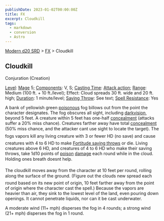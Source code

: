 ```yaml
---
publishDate: 2023-01-02T00:00:00Z
title: FX
excerpt: Cloudkill
tags:
  - markdown
  - conversion
  - Astro
---
```


[Modern d20 SRD](/#modernD20) > [FX](modern-d20-srd-fx-index) > Cloudkill

## Cloudkill

Conjuration (Creation)

[Level](modern-d20-srd-fx-level): [Mage](modern-d20-srd-classes-advanced-mage) 5; [Components](modern-d20-srd-fx-components): V, S; [Casting Time](modern-d20-srd-fx-casting-time): [Attack action](modern-d20-srd-combat-attack-actions); [Range](modern-d20-srd-fx-range): Medium (100 ft. + 10 ft./level); Effect: Cloud spreads 30 ft. wide and 20 ft. high; [Duration](modern-d20-srd-fx-duration): 1 minute/level; [Saving Throw](modern-d20-srd-basics-saving-throws): See text; [Spell Resistance](modern-d20-srd-special-abilities-spell-resistance): Yes

A bank of yellowish green [poisonous](modern-d20-srd-environment-hazards-poison) fog billows out from the point the character designates. The fog obscures all sight, including [darkvision](modern-d20-srd-special-abilities-darkvision), beyond 5 feet. A creature within 5 feet has one-half [concealment](modern-d20-srd-combat-concealment) (attacks suffer a 20% miss chance). Creatures farther away have total [concealment](modern-d20-srd-combat-concealment) (50% miss chance, and the attacker cant use sight to locate the target). The fogs vapors kill any living creature with 3 or fewer HD (no save) and cause creatures with 4 to 6 HD to make [Fortitude saving throws](modern-d20-srd-basics-saving-throws) or die. Living creatures above 6 HD, and creatures of 4 to 6 HD who make their saving throws, take 1d10 points of [poison](modern-d20-srd-environment-hazards-poison) [damage](modern-d20-srd-combat-damage) each round while in the cloud. Holding ones breath doesnt help.

The cloudkill moves away from the character at 10 feet per round, rolling along the surface of the ground. (Figure out the clouds new spread each round based on its new point of origin, 10 feet farther away from the point of origin where the character cast the spell.) Because the vapors are heavier than air, they sink to the lowest level of the land, even pouring down openings. It cannot penetrate liquids, nor can it be cast underwater.

A moderate wind (11+ mph) disperses the fog in 4 rounds; a strong wind (21+ mph) disperses the fog in 1 round.
